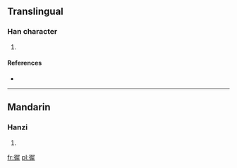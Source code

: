 ==Translingual==

===Han character===
{{Han char|rn=60|rad=彳|as=12|sn=15|four=2725<sub>3</sub>|canj=竹人尸水手 (HOSEQ)}}

# {{defn|Han|sort=彳12}}

====References====
* {{Han ref|kx=0370.250|dkj=10219|dj=0697.100|hdz=20845.030|uh=5FB2|ud=24498|bh=E577|bd=58743}}

----

==Mandarin==

===Hanzi===
{{cmn-hanzi|pin=[[chí]] ([[chi2]]), [[duó]] ([[duo2]])|wg=ch'ih<sup>2</sup>, to<sup>2</sup>}}

# {{defn|Mandarin|sort=彳12}}

[[fr:徲]]
[[pl:徲]]